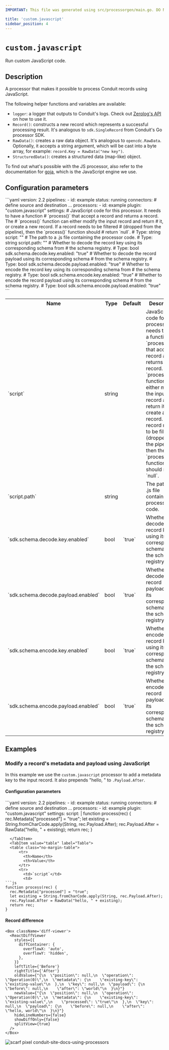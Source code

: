 ```yaml
---
IMPORTANT: This file was generated using src/processorgen/main.go. DO NOT EDIT.

title: 'custom.javascript'
sidebar_position: 4
---
```



# `custom.javascript`

Run custom JavaScript code.

## Description

A processor that makes it possible to process Conduit records using JavaScript.

The following helper functions and variables are available:
* `logger`: a logger that outputs to Conduit's logs. Check out [Zerolog's API](https://github.com/rs/zerolog) on how to use it.
* `Record()`: constructs a new record which represents a successful processing result.
It's analogous to `sdk.SingleRecord` from Conduit's Go processor SDK.
* `RawData()`: creates a raw data object. It's analogous to `opencdc.RawData`. Optionally, it
accepts a string argument, which will be cast into a byte array, for example: `record.Key = RawData("new key")`.
* `StructuredData()`: creates a structured data (map-like) object.

To find out what's possible with the JS processor, also refer to the documentation for 
[goja](https://github.com/dop251/goja), which is the JavaScript engine we use.

## Configuration parameters

<Tabs groupId="config-params">
  <TabItem value="yaml" label="YAML">
```yaml
version: 2.2
pipelines:
  - id: example
    status: running
    connectors:
      # define source and destination ...
    processors:
      - id: example
        plugin: "custom.javascript"
        settings:
          # JavaScript code for this processor. It needs to have a function
          # `process()` that accept a record and returns a record. The
          # `process()` function can either modify the input record and return
          # it, or create a new record. If a record needs to be filtered
          # (dropped from the pipeline), then the `process()` function should
          # return `null`.
          # Type: string
          script: ""
          # The path to a .js file containing the processor code.
          # Type: string
          script.path: ""
          # Whether to decode the record key using its corresponding schema from
          # the schema registry.
          # Type: bool
          sdk.schema.decode.key.enabled: "true"
          # Whether to decode the record payload using its corresponding schema
          # from the schema registry.
          # Type: bool
          sdk.schema.decode.payload.enabled: "true"
          # Whether to encode the record key using its corresponding schema from
          # the schema registry.
          # Type: bool
          sdk.schema.encode.key.enabled: "true"
          # Whether to encode the record payload using its corresponding schema
          # from the schema registry.
          # Type: bool
          sdk.schema.encode.payload.enabled: "true"
```
  </TabItem>
  <TabItem value="table" label="Table">
  <table class="no-margin-table">
      <tr>
        <th>Name</th>
        <th>Type</th>
        <th>Default</th>
        <th>Description</th>
      </tr>
      <tr>
        <td>`script`</td>
        <td>string</td>
        <td><Chip label="null" /></td>
        <td>
  JavaScript code for this processor.
It needs to have a function `process()` that accept
a record and returns a record.
The `process()` function can either modify the input record and return it,
or create a new record.
If a record needs to be filtered (dropped from the pipeline),
then the `process()` function should return `null`.
        </td>
      </tr>
      <tr>
        <td>`script.path`</td>
        <td>string</td>
        <td><Chip label="null" /></td>
        <td>
  The path to a .js file containing the processor code.
        </td>
      </tr>
      <tr>
        <td>`sdk.schema.decode.key.enabled`</td>
        <td>bool</td>
        <td>`true`</td>
        <td>
  Whether to decode the record key using its corresponding schema from the schema registry.
        </td>
      </tr>
      <tr>
        <td>`sdk.schema.decode.payload.enabled`</td>
        <td>bool</td>
        <td>`true`</td>
        <td>
  Whether to decode the record payload using its corresponding schema from the schema registry.
        </td>
      </tr>
      <tr>
        <td>`sdk.schema.encode.key.enabled`</td>
        <td>bool</td>
        <td>`true`</td>
        <td>
  Whether to encode the record key using its corresponding schema from the schema registry.
        </td>
      </tr>
      <tr>
        <td>`sdk.schema.encode.payload.enabled`</td>
        <td>bool</td>
        <td>`true`</td>
        <td>
  Whether to encode the record payload using its corresponding schema from the schema registry.
        </td>
      </tr>
    </table>
  </TabItem>
</Tabs>

## Examples

### Modify a record's metadata and payload using JavaScript

In this example we use the `custom.javascript` processor to add a metadata key to the input record. It also prepends "hello, " to `.Payload.After`.

#### Configuration parameters

<Tabs groupId="config-params">
  <TabItem value="yaml" label="YAML">
```yaml
version: 2.2
pipelines:
  - id: example
    status: running
    connectors:
      # define source and destination ...
    processors:
      - id: example
        plugin: "custom.javascript"
        settings:
          script: |
            function process(rec) {
              rec.Metadata["processed"] = "true";
              let existing = String.fromCharCode.apply(String, rec.Payload.After);
              rec.Payload.After = RawData("hello, " + existing);
              return rec;
            }

```
  </TabItem>
  <TabItem value="table" label="Table">
  <table class="no-margin-table">
      <tr>
        <th>Name</th>
        <th>Value</th>
      </tr>
      <tr>
        <td>`script`</td>
        <td>
```js
function process(rec) {
  rec.Metadata["processed"] = "true";
  let existing = String.fromCharCode.apply(String, rec.Payload.After);
  rec.Payload.After = RawData("hello, " + existing);
  return rec;
}
```
</td>
      </tr>
    </table>
  </TabItem>
</Tabs>

#### Record difference

```mdx-code-block
<Box className='diff-viewer'>
  <ReactDiffViewer
    styles={{
      diffContainer: {
        overflowX: 'auto',
        overflowY: 'hidden',
      },
    }}
    leftTitle={'Before'}
    rightTitle={'After'}
    oldValue={"{\n  \"position\": null,\n  \"operation\": \"Operation(0)\",\n  \"metadata\": {\n    \"existing-key\": \"existing-value\"\n  },\n  \"key\": null,\n  \"payload\": {\n    \"before\": null,\n    \"after\": \"world\"\n  }\n}"}
    newValue={"{\n  \"position\": null,\n  \"operation\": \"Operation(0)\",\n  \"metadata\": {\n    \"existing-key\": \"existing-value\",\n    \"processed\": \"true\"\n  },\n  \"key\": null,\n  \"payload\": {\n    \"before\": null,\n    \"after\": \"hello, world\"\n  }\n}"}
    hideLineNumbers={false}
    showDiffOnly={false}
    splitView={true}
  />
</Box>
```



![scarf pixel conduit-site-docs-using-processors](https://static.scarf.sh/a.png?x-pxid=02ff4382-6501-4410-b523-fa8e7f879b00)